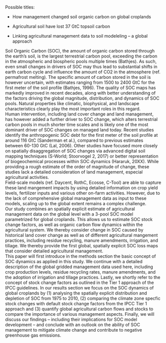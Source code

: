 \introduction

Possible titles:

* How management changed soil organic carbon on global croplands

* Agricultural soil have lost 37 GtC topsoil carbon

* Linking agricultural management data to soil modeleling – a global approach



Soil Organic Carbon (SOC), the amount of organic carbon stored through the earth's soil, is the largest terrestrial carbon pool, exceeding the carbon in the atmospheric and biospheric pools multiple times (Bathjes). As such, even small changes in drivers of SOC may thus lead to substantial shifts in earth carbon cycle and influence the amount of CO2 in the atmosphere  (ref. permafrost melting). The specific amount of carbon stored in the soil is however uncertain, with estimates ranging from 1500 to 2400 GtC for the first meter of the soil profile (Bathjes, 1996). The quality of SOC maps has markedly improved in recent decades, along with better understanding of the factors driving the global magnitude, distribution, and dynamics of SOC pools. Natural properties like climatic, biophysical, and landscape characteristics clearly play the most important roles in this regard.  
Human intervention, including land cover change and land management, has however added a further driver to SOC change, which alters terrestrial carbon pools in much shorter time scales and is likely one of the most dominant driver of SOC changes on managed land today. Recent studies identify the anthropogenic SOC debt for the first meter of the soil profile at around 116 GtC (Sanderman et al.), compared to previous estimates between 60-130 GtC <!--look up --> (Lal, 2006). Other studies have focused more closely on spatially disaggregation of SOC changes via advanced digital soil mapping techniques (S-World; Stoorvogel 2, 2017) or better representation of biogeochemical processes within SOC dynamics  (Hararuk, 20XX). While providing a rough estimate of the order of magnitude of change, these studies lack a detailed consideration of land management, especial agricultural activities.  
Field-scale models (ref. Daycent, RothC, Ecosse, C-Tool) are able to capture these land mangement impacts by using detailed information on crop yield levels, fertilizer inputs and various other on-farm activities. However, due to the lack of comprehensive global management data as input to these models, scaling up to the global extent remains a complex challenge.  
Our study combines an spatially explicit estimate of agricultural management data on the global level with a 3-pool SOC model parametrized for global croplands. This allows us to estimate SOC stock change factors, as well as organic carbon flow dynamics within the agricultural system. We thereby consider change in SOC caused by historical land cover change as well as of different agricultural mangement practices, including residue recycling, manure amendments, irrigation, and tillage. We thereby provide the first global, spatially explicit SOC loss maps that consider detailed agricultural management.  
This paper will first introduce in the methods section the basic concept of SOC dynamics as applied in this study. We continue with a detailed description of the global gridded management data used here, including crop production levels, residue recycling rates, manure amendments, and the adoption of irrigation and tillage practices. Lastly, we shortly refer to the concept of stock change factors as outlined in the Tier 1 approach of the IPCC guidelines.  In our results section we focus on the SOC dynamics of global croplands by (1) analysing the spatially explicit distribution and depletion of SOC from 1975 to 2010, (2) comparing the climate zone specfic stock changes with default stock change factors from the IPCC Tier 1 approach and (3) quantify global agricultural carbon flows and stocks to compare the importance of various management aspects. Finally, we will discuss our findings -- including their implications for SOC model development -- and conclude with an outlook on the ability of SOC management to mitigate climate change and contribute to negative greenhouse gas emissions.  